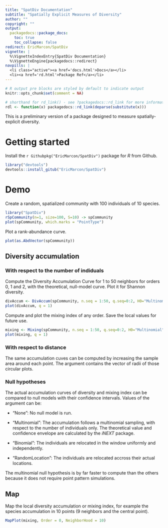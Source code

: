 ```yaml
---
title: "SpatDiv Documentation"
subtitle: "Spatially Explicit Measures of Diversity"
author: ""
copyright: ""
output:
  packagedocs::package_docs:
    toc: true
    toc_collapse: false
redirect: EricMarcon/SpatDiv
vignette: |
  %\VignetteIndexEntry{SpatDiv Documentation}
  %\VignetteEngine{packagedocs::redirect}
navpills: |
  <li class="active"><a href='docs.html'>Docs</a></li>
  <li><a href='rd.html'>Package Ref</a></li>
---
```


```r
# R output pre blocks are styled by default to indicate output
knitr::opts_chunk$set(comment = NA)

# shorthand for rd_link() - see ?packagedocs::rd_link for more information
rdl <- function(x) packagedocs::rd_link(deparse(substitute(x)))
```

This is a preliminary version of a package designed to measure spatially-explicit diversity.

# Getting started

Install the `r Githubpkg("EricMarcon/SpatDiv")` package for _R_ from Github.

```r
library("devtools")
devtools::install_gitub("EricMarcon/SpatDiv")
```


# Demo

Create a random, spatialized community with 100 individuals of 10 species.

```r
library("SpatDiv")
rSpCommunity(n=1, size=100, S=10) -> spCommunity
plot(spCommunity, which.marks = "PointType")
```

Plot a rank-abundance curve.

```r
plot(as.AbdVector(spCommunity))
```

## Diversity accumulation

### With respect to the number of indiduals

Compute the Diversity Accumulation Curve for 1 to 50 neighbors for orders 0, 1 and 2, with the theoretical, null-model curve.
Plot it for Shannon diversity.

```r
divAccum <- DivAccum(spCommunity, n.seq = 1:50, q.seq=0:2, H0="Multinomial")
plot(divAccum, q = 1)
```

Compute and plot the mixing index of any order.
Save the local values for future use.

```r
mixing <- Mixing(spCommunity, n.seq = 1:50, q.seq=0:2, H0="Multinomial", Individual = TRUE)
plot(mixing, q = 1)
```

### With respect to distance

The same accumulation cuves can be computed by increasing the sample area around each point.
The argument \code{r.seq} contains the vector of radii of those circular plots.


### Null hypotheses

The actual accumulation curves of diversity and mixing index can be compared to null models with their confidence intervals.
Values of the argument \code{H0} can be:

- "None": No null model is run.

- "Multinomial": The accumulation follows a multinomial sampling, with respect to the number of individuals only. The theoretical value and confidence envelope are calculated by the _iNEXT_ package.

- "Binomial": The individuals are relocated in the window uniformly and independently.

- "RandomLocation": The individuals are relocated accross their actual locations.

The multinomial null hypothesis is by far faster to compute than the others because it does not require point pattern simulations.


## Map

Map the local diversity accumulation or mixing index, for example the species accumulation in 10 points (9 neighbors and the central point).

```r
MapPlot(mixing, Order = 0, NeighborHood = 10)
```
